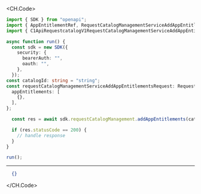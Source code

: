 
<CH.Code>
```typescript AddAppEntitlements.ts
import { SDK } from "openapi";
import { AppEntitlementRef, RequestCatalogManagementServiceAddAppEntitlementsRequest } from "openapi/dist/models/components";
import { C1ApiRequestcatalogV1RequestCatalogManagementServiceAddAppEntitlementsRequest } from "openapi/dist/models/operations";

async function run() {
  const sdk = new SDK({
    security: {
      bearerAuth: "",
      oauth: "",
    },
  });
const catalogId: string = "string";
const requestCatalogManagementServiceAddAppEntitlementsRequest: RequestCatalogManagementServiceAddAppEntitlementsRequest = {
  appEntitlements: [
    {},
  ],
};

  const res = await sdk.requestCatalogManagement.addAppEntitlements(catalogId, requestCatalogManagementServiceAddAppEntitlementsRequest);

  if (res.statusCode == 200) {
    // handle response
  }
}

run();
```
---

```json Example Response
  {}
```
</CH.Code>
